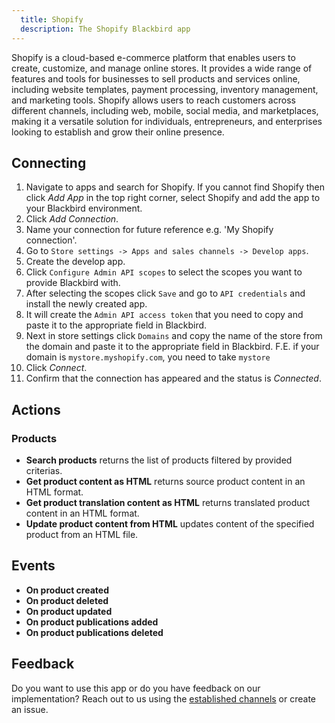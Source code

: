 ```yaml
---
  title: Shopify
  description: The Shopify Blackbird app
---
```


<LinkCard title="View on Github" target="_blank" href="https://github.com/bb-io/Shopify" icon="github" />

Shopify is a cloud-based e-commerce platform that enables users to create, customize, and manage online stores. It provides a wide range of features and tools for businesses to sell products and services online, including website templates, payment processing, inventory management, and marketing tools. Shopify allows users to reach customers across different channels, including web, mobile, social media, and marketplaces, making it a versatile solution for individuals, entrepreneurs, and enterprises looking to establish and grow their online presence.

## Connecting

1. Navigate to apps and search for Shopify. If you cannot find Shopify then click _Add App_ in the top right corner, select Shopify and add the app to your Blackbird environment.
2. Click _Add Connection_.
3. Name your connection for future reference e.g. 'My Shopify connection'.
4. Go to `Store settings -> Apps and sales channels -> Develop apps`.
5. Create the develop app.
6. Click `Configure Admin API scopes` to select the scopes you want to provide Blackbird with.
7. After selecting the scopes click `Save` and go to `API credentials` and install the newly created app.
8. It will create the `Admin API access token` that you need to copy and paste it to the appropriate field in Blackbird.
9. Next in store settings click `Domains` and copy the name of the store from the domain and paste it to the appropriate field in Blackbird. F.E. if your domain is `mystore.myshopify.com`, you need to take `mystore`
10. Click _Connect_.
11. Confirm that the connection has appeared and the status is _Connected_. 

## Actions

### Products

- **Search products** returns the list of products filtered by provided criterias.
- **Get product content as HTML** returns source product content in an HTML format.
- **Get product translation content as HTML** returns translated product content in an HTML format.
- **Update product content from HTML** updates content of the specified product from an HTML file.

## Events

- **On product created**
- **On product deleted**
- **On product updated**
- **On product publications added**
- **On product publications deleted**

## Feedback

Do you want to use this app or do you have feedback on our implementation? Reach out to us using the [established channels](https://www.blackbird.io/) or create an issue.

